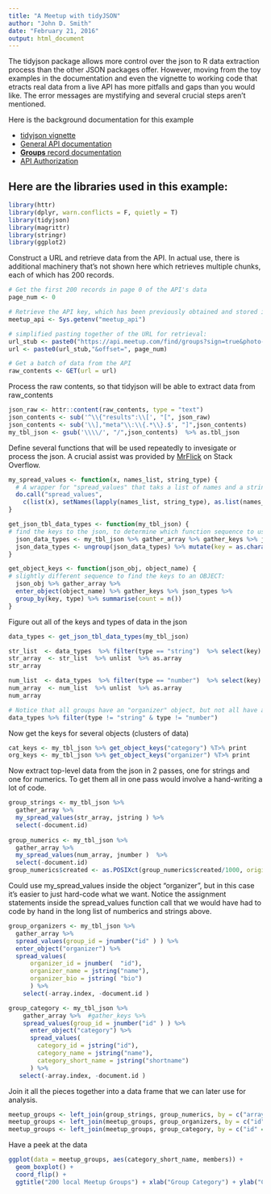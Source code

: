```yaml
---
title: "A Meetup with tidyJSON"
author: "John D. Smith"
date: "February 21, 2016"
output: html_document
---
```

The tidyjson package allows more control over the json to R data extraction process than the other JSON packages offer.  However, moving from the toy examples in the documentation and even the vignette to working code that etracts real data from a live API has more pitfalls and gaps than you would like. The error messages are mystifying and several crucial steps aren't mentioned.

Here is the background documentation for this example

* [tidyjson vignette](https://cran.r-project.org/web/packages/tidyjson/vignettes/introduction-to-tidyjson.html)
* [General API documentation](http://www.meetup.com/meetup_api/docs/)
* [**Groups** record documentation](http://www.meetup.com/meetup_api/docs/find/groups/)
* [API Authorization](http://www.meetup.com/meetup_api/auth/#keysign)

## Here are the libraries used in this example:
```r
library(httr)
library(dplyr, warn.conflicts = F, quietly = T)
library(tidyjson)
library(magrittr)
library(stringr)
library(ggplot2)
```
Construct a URL and retrieve data from the API.  In actual use, there is additional machinery that's not shown here which retrieves multiple chunks, each of which has 200 records.
```r
# Get the first 200 records in page 0 of the API's data
page_num <- 0

# Retrieve the API key, which has been previously obtained and stored in the .Renviron file
meetup_api <- Sys.getenv("meetup_api")

# simplified pasting together of the URL for retrieval:
url_stub <- paste0("https://api.meetup.com/find/groups?sign=true&photo-host=public,&page=200,&key=", meetup_api)
url <- paste0(url_stub,"&offset=", page_num)

# Get a batch of data from the API
raw_contents <- GET(url = url)
```
Process the raw contents, so that tidyjson will be able to extract data from raw_contents
```r
json_raw <- httr::content(raw_contents, type = "text")
json_contents <- sub('^\\{"results":\\[', "[", json_raw)
json_contents <- sub('\\],"meta"\\:\\{.*\\}.$', "]",json_contents)
my_tbl_json <- gsub('\\\\/', "/",json_contents)  %>% as.tbl_json
```
Define several functions that will be used repeatedly to invesigate or process the json.  A crucial assist was provided by [MrFlick](http://stackoverflow.com/users/2372064/mrflick) on Stack Overflow.
```r
my_spread_values <- function(x, names_list, string_type) {
  # A wrapper for "spread_values" that taks a list of names and a string type. Easier to read and much less code.
  do.call("spread_values",
    c(list(x), setNames(lapply(names_list, string_type), as.list(names_list) ) ) )
}

get_json_tbl_data_types <- function(my_tbl_json) {
# find the keys to the json, to determine which function sequence to use for retrieval
  json_data_types <- my_tbl_json %>% gather_array %>% gather_keys %>% json_types %>% group_by(key, type) %>% summarise(count = n())
  json_data_types <- ungroup(json_data_types) %>% mutate(key = as.character(key), type = as.character(type)) %>% arrange(type, key)
}

get_object_keys <- function(json_obj, object_name) {
# slightly different sequence to find the keys to an OBJECT:
  json_obj %>% gather_array %>%
  enter_object(object_name) %>% gather_keys %>% json_types %>%
  group_by(key, type) %>% summarise(count = n())
}
```
Figure out all of the keys and types of data in the json
```r
data_types <- get_json_tbl_data_types(my_tbl_json)

str_list  <- data_types  %>% filter(type == "string")  %>% select(key)
str_array  <- str_list  %>% unlist  %>% as.array
str_array

num_list  <- data_types  %>% filter(type == "number")  %>% select(key)
num_array  <- num_list  %>% unlist  %>% as.array
num_array

# Notice that all groups have an "organizer" object, but not all have a "category" or a "next_event"
data_types %>% filter(type != "string" & type != "number")
```
Now get the keys for several objects (clusters of data)
```r
cat_keys <- my_tbl_json %>% get_object_keys("category") %T>% print
org_keys <- my_tbl_json %>% get_object_keys("organizer") %T>% print
```
Now extract top-level data from the json in 2 passes, one for strings and one for numerics.  To get them all in one pass would involve a hand-writing a lot of code.
```r
group_strings <- my_tbl_json %>% 
  gather_array %>% 
  my_spread_values(str_array, jstring ) %>% 
  select(-document.id)
    
group_numerics <- my_tbl_json %>% 
  gather_array %>% 
  my_spread_values(num_array, jnumber )  %>% 
  select(-document.id)
group_numerics$created <- as.POSIXct(group_numerics$created/1000, origin = "1970-01-01")
```
Could use my_spread_values inside the object "organizer", but in this case it's easier to just hard-code what we want.  Notice the assignment statements inside the spread_values function call that we would have had to code by hand in the long list of numberics and strings above.
```r
group_organizers <- my_tbl_json %>% 
  gather_array %>% 
  spread_values(group_id = jnumber("id" ) ) %>%
  enter_object("organizer") %>%
  spread_values(
      organizer_id = jnumber(  "id"),
      organizer_name = jstring("name"),
      organizer_bio = jstring( "bio")
      ) %>% 
    select(-array.index, -document.id )

group_category <- my_tbl_json %>%  
    gather_array %>%  #gather_keys %>%
    spread_values(group_id = jnumber("id" ) ) %>%
      enter_object("category") %>%
      spread_values(
        category_id = jstring("id"),
        category_name = jstring("name"),
        category_short_name = jstring("shortname")
      ) %>% 
   select(-array.index, -document.id )

```
Join it all the pieces together into a data frame that we can later use for analysis.
```r
meetup_groups <- left_join(group_strings, group_numerics, by = c("array.index" = "array.index")) %>% select(-array.index, -score)
meetup_groups <- left_join(meetup_groups, group_organizers, by = c("id" = "group_id")) 
meetup_groups <- left_join(meetup_groups, group_category, by = c("id" = "group_id")) 

```
Have a peek at the data
```r
ggplot(data = meetup_groups, aes(category_short_name, members)) + 
  geom_boxplot() + 
  coord_flip() +
  ggtitle("200 local Meetup Groups") + xlab("Group Category") + ylab("Cumulative number of members")
```

